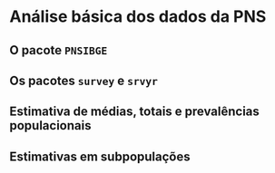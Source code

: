 # Análise básica dos dados da PNS

## O pacote `PNSIBGE`

## Os pacotes `survey` e `srvyr`

## Estimativa de médias, totais e prevalências populacionais

## Estimativas em subpopulações

